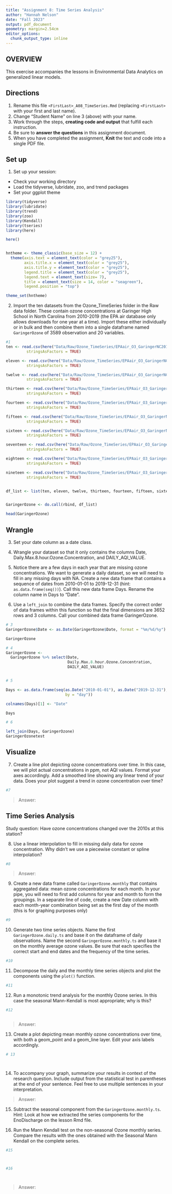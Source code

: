 ```yaml
---
title: "Assignment 8: Time Series Analysis"
author: "Hannah Nelson"
date: "Fall 2023"
output: pdf_document
geometry: margin=2.54cm
editor_options: 
  chunk_output_type: inline
---
```


## OVERVIEW

This exercise accompanies the lessons in Environmental Data Analytics on generalized linear models. 

## Directions
1. Rename this file `<FirstLast>_A08_TimeSeries.Rmd` (replacing `<FirstLast>` with your first and last name).
2. Change "Student Name" on line 3 (above) with your name.
3. Work through the steps, **creating code and output** that fulfill each instruction.
4. Be sure to **answer the questions** in this assignment document.
5. When you have completed the assignment, **Knit** the text and code into a single PDF file.

## Set up 
1. Set up your session:

* Check your working directory
* Load the tidyverse, lubridate, zoo, and trend packages
* Set your ggplot theme

```r
library(tidyverse)
library(lubridate)
library(trend)
library(zoo)
library(Kendall)
library(tseries)
library(here)

here()


hntheme <- theme_classic(base_size = 12) +
  theme(axis.text = element_text(color = "grey25"), 
        axis.title.x = element_text(color = "grey25"),
        axis.title.y = element_text(color = "grey25"),
        legend.title = element_text(color = "grey25"),
        legend.text = element_text(size= 7),
        title = element_text(size = 14, color = "seagreen"),
        legend.position = "top")

theme_set(hntheme)

```


2. Import the ten datasets from the Ozone_TimeSeries folder in the Raw data folder. These contain ozone concentrations at Garinger High School in North Carolina from 2010-2019 (the EPA air database only allows downloads for one year at a time). Import these either individually or in bulk and then combine them into a single dataframe named `GaringerOzone` of 3589 observation and 20 variables. 

```r
#1
ten <- read.csv(here("Data/Raw/Ozone_TimeSeries/EPAair_O3_GaringerNC2010_raw.csv"), 
         stringsAsFactors = TRUE)

eleven <- read.csv(here("Data/Raw/Ozone_TimeSeries/EPAair_O3_GaringerNC2011_raw.csv"), 
         stringsAsFactors = TRUE)

twelve <- read.csv(here("Data/Raw/Ozone_TimeSeries/EPAair_O3_GaringerNC2012_raw.csv"), 
         stringsAsFactors = TRUE)

thirteen <- read.csv(here("Data/Raw/Ozone_TimeSeries/EPAair_O3_GaringerNC2013_raw.csv"), 
         stringsAsFactors = TRUE)

fourteen <- read.csv(here("Data/Raw/Ozone_TimeSeries/EPAair_O3_GaringerNC2014_raw.csv"), 
         stringsAsFactors = TRUE)

fifteen <- read.csv(here("Data/Raw/Ozone_TimeSeries/EPAair_O3_GaringerNC2015_raw.csv"), 
         stringsAsFactors = TRUE)

sixteen <- read.csv(here("Data/Raw/Ozone_TimeSeries/EPAair_O3_GaringerNC2016_raw.csv"), 
         stringsAsFactors = TRUE)

seventeen <- read.csv(here("Data/Raw/Ozone_TimeSeries/EPAair_O3_GaringerNC2017_raw.csv"), 
         stringsAsFactors = TRUE)

eighteen <- read.csv(here("Data/Raw/Ozone_TimeSeries/EPAair_O3_GaringerNC2018_raw.csv"), 
         stringsAsFactors = TRUE)

nineteen <- read.csv(here("Data/Raw/Ozone_TimeSeries/EPAair_O3_GaringerNC2019_raw.csv"), 
         stringsAsFactors = TRUE)


df_list <- list(ten, eleven, twelve, thirteen, fourteen, fifteen, sixteen, seventeen, eighteen, nineteen)


GaringerOzone <- do.call(rbind, df_list)

head(GaringerOzone)
```

## Wrangle

3. Set your date column as a date class.

4. Wrangle your dataset so that it only contains the columns Date, Daily.Max.8.hour.Ozone.Concentration, and DAILY_AQI_VALUE. 

5. Notice there are a few days in each year that are missing ozone concentrations. We want to generate a daily dataset, so we will need to fill in any missing days with NA. Create a new data frame that contains a sequence of dates from 2010-01-01 to 2019-12-31 (hint: `as.data.frame(seq())`). Call this new data frame Days. Rename the column name in Days to "Date".

6. Use a `left_join` to combine the data frames. Specify the correct order of data frames within this function so that the final dimensions are 3652 rows and 3 columns. Call your combined data frame GaringerOzone. 

```r
# 3
GaringerOzone$Date <- as.Date(GaringerOzone$Date, format = "%m/%d/%y")

GaringerOzone

# 4
GaringerOzone <-
  GaringerOzone %>% select(Date, 
                           Daily.Max.8.hour.Ozone.Concentration, 
                           DAILY_AQI_VALUE)


# 5

Days <- as.data.frame(seq(as.Date("2010-01-01"), as.Date("2019-12-31"), 
                          by = "day"))

colnames(Days)[1] <- "Date"

Days

# 6

left_join(Days, GaringerOzone)
GaringerOzonetest


```

## Visualize

7. Create a line plot depicting ozone concentrations over time. In this case, we will plot actual concentrations in ppm, not AQI values. Format your axes accordingly. Add a smoothed line showing any linear trend of your data. Does your plot suggest a trend in ozone concentration over time?

```r
#7

```

>Answer:

## Time Series Analysis

Study question: Have ozone concentrations changed over the 2010s at this station? 

8. Use a linear interpolation to fill in missing daily data for ozone concentration. Why didn't we use a piecewise constant or spline interpolation?

```r
#8

```

> Answer: 


9. Create a new data frame called `GaringerOzone.monthly` that contains aggregated data: mean ozone concentrations for each month. In your pipe, you will need to first add columns for year and month to form the groupings. In a separate line of code, create a new Date column with each month-year combination being set as the first day of the month (this is for graphing purposes only)

```r
#9

```


10. Generate two time series objects. Name the first `GaringerOzone.daily.ts` and base it on the dataframe of daily observations. Name the second `GaringerOzone.monthly.ts` and base it on the monthly average ozone values. Be sure that each specifies the correct start and end dates and the frequency of the time series.

```r
#10

```


11. Decompose the daily and the monthly time series objects and plot the components using the `plot()` function.

```r
#11


```


12. Run a monotonic trend analysis for the monthly Ozone series. In this case the seasonal Mann-Kendall is most appropriate; why is this?

```r
#12



```

> Answer: 

13. Create a plot depicting mean monthly ozone concentrations over time, with both a geom_point and a geom_line layer. Edit your axis labels accordingly.

```r
# 13




```

14. To accompany your graph, summarize your results in context of the research question. Include output from the statistical test in parentheses at the end of your sentence. Feel free to use multiple sentences in your interpretation.

> Answer: 

15. Subtract the seasonal component from the `GaringerOzone.monthly.ts`. Hint: Look at how we extracted the series components for the EnoDischarge on the lesson Rmd file.

16. Run the Mann Kendall test on the non-seasonal Ozone monthly series. Compare the results with the ones obtained with the Seasonal Mann Kendall on the complete series.

```r
#15



#16




```

> Answer: 

